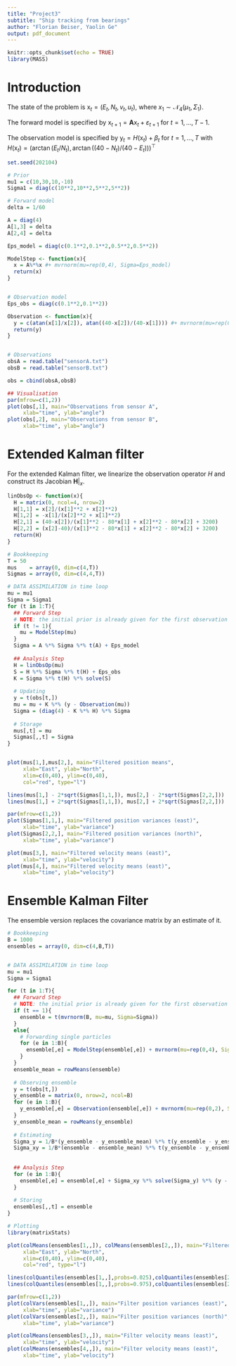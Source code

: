 ```yaml
---
title: "Project3"
subtitle: "Ship tracking from bearings"
author: "Florian Beiser, Yaolin Ge"
output: pdf_document
---
```


```r
knitr::opts_chunk$set(echo = TRUE)
library(MASS)
```

# Introduction

The state of the problem is $\mathrm{x}_t = (E_t, N_t, v_t, u_t)$, where $x_1 \sim \mathcal{N}_4(\mu_1,\Sigma_1)$.

The forward model is specified by $\mathrm{x}_{t+1} = \mathbf{A} \mathrm{x}_t + \varepsilon_{t+1}$ for $t=1,\dots,T-1$. 

The observation model is specified by $\mathrm{y}_t = H(\mathrm{x}_t) + \beta_t$ for $t=1,\dots,T$ with $H(\mathrm{x}_t) = (\arctan(E_t/N_t),\arctan((40-N_t)/(40-E_t)))^\top$

```r
set.seed(202104)

# Prior
mu1 = c(10,30,10,-10)
Sigma1 = diag(c(10**2,10**2,5**2,5**2))

# Forward model 
delta = 1/60

A = diag(4)
A[1,3] = delta 
A[2,4] = delta 

Eps_model = diag(c(0.1**2,0.1**2,0.5**2,0.5**2))

ModelStep <- function(x){
  x = A%*%x #+ mvrnorm(mu=rep(0,4), Sigma=Eps_model)
  return(x)
}


# Observation model
Eps_obs = diag(c(0.1**2,0.1**2))

Observation <- function(x){
  y = c(atan(x[1]/x[2]), atan((40-x[2])/(40-x[1]))) #+ mvrnorm(mu=rep(0,2), Sigma=Eps_obs)
  return(y)
}


# Observations 
obsA = read.table("sensorA.txt")
obsB = read.table("sensorB.txt")

obs = cbind(obsA,obsB)

## Visualisation
par(mfrow=c(1,2))
plot(obs[,1], main="Observations from sensor A",
     xlab="time", ylab="angle")
plot(obs[,2], main="Observations from sensor B",
     xlab="time", ylab="angle")

```



# Extended Kalman filter

For the extended Kalman filter, we linearize the observation operator $H$ and construct its Jacobian $\mathbf{H}|_x$.

```r

linObsOp <- function(x){
  H = matrix(0, ncol=4, nrow=2)
  H[1,1] = x[2]/(x[1]**2 + x[2]**2)
  H[1,2] = -x[1]/(x[2]**2 + x[1]**2)
  H[2,1] = (40-x[2])/(x[1]**2 - 80*x[1] + x[2]**2 - 80*x[2] + 3200)
  H[2,2] = (x[2]-40)/(x[1]**2 - 80*x[1] + x[2]**2 - 80*x[2] + 3200)
  return(H)
}

# Bookkeeping 
T = 50
mus    = array(0, dim=c(4,T))
Sigmas = array(0, dim=c(4,4,T))

# DATA ASSIMILATION in time loop
mu = mu1
Sigma = Sigma1
for (t in 1:T){
  ## Forward Step
  # NOTE: the initial prior is already given for the first observation time
  if (t != 1){
    mu = ModelStep(mu)
  }
  Sigma = A %*% Sigma %*% t(A) + Eps_model
  
  ## Analysis Step
  H = linObsOp(mu)
  S = H %*% Sigma %*% t(H) + Eps_obs
  K = Sigma %*% t(H) %*% solve(S)
  
  # Updating
  y = t(obs[t,]) 
  mu = mu + K %*% (y - Observation(mu))
  Sigma = (diag(4) - K %*% H) %*% Sigma 
  
  # Storage 
  mus[,t] = mu
  Sigmas[,,t] = Sigma
}


plot(mus[1,],mus[2,], main="Filtered position means",
     xlab="East", ylab="North",
     xlim=c(0,40), ylim=c(0,40),
     col="red", type="l")

lines(mus[1,] - 2*sqrt(Sigmas[1,1,]), mus[2,] - 2*sqrt(Sigmas[2,2,]))
lines(mus[1,] + 2*sqrt(Sigmas[1,1,]), mus[2,] + 2*sqrt(Sigmas[2,2,]))

par(mfrow=c(1,2))
plot(Sigmas[1,1,], main="Filtered position variances (east)",
     xlab="time", ylab="variance")
plot(Sigmas[2,2,], main="Filtered position variances (north)",
     xlab="time", ylab="variance")

plot(mus[3,], main="Filtered velocity means (east)",
     xlab="time", ylab="velocity")
plot(mus[4,], main="Filtered velocity means (east)",
     xlab="time", ylab="velocity")
```


# Ensemble Kalman Filter

The ensemble version replaces the covariance matrix by an estimate of it.

```r

# Bookkeeping 
B = 1000
ensembles = array(0, dim=c(4,B,T))


# DATA ASSIMILATION in time loop
mu = mu1
Sigma = Sigma1

for (t in 1:T){
  ## Forward Step
  # NOTE: the initial prior is already given for the first observation time
  if (t == 1){
    ensemble = t(mvrnorm(B, mu=mu, Sigma=Sigma))
  }
  else{
    # Forwarding single particles
    for (e in 1:B){
      ensemble[,e] = ModelStep(ensemble[,e]) + mvrnorm(mu=rep(0,4), Sigma=Eps_model)
    }
  }
  ensemble_mean = rowMeans(ensemble)
  
  # Observing ensemble
  y = t(obs[t,])
  y_ensemble = matrix(0, nrow=2, ncol=B)
  for (e in 1:B){
    y_ensemble[,e] = Observation(ensemble[,e]) + mvrnorm(mu=rep(0,2), Sigma=Eps_obs)
  }
  y_ensemble_mean = rowMeans(y_ensemble)
  
  # Estimating
  Sigma_y = 1/B*(y_ensemble - y_ensemble_mean) %*% t(y_ensemble - y_ensemble_mean)
  Sigma_xy = 1/B*(ensemble - ensemble_mean) %*% t(y_ensemble - y_ensemble_mean)
  
  
  ## Analysis Step
  for (e in 1:B){
    ensemble[,e] = ensemble[,e] + Sigma_xy %*% solve(Sigma_y) %*% (y - y_ensemble[,e])
  }
  
  # Storing
  ensembles[,,t] = ensemble
}

# Plotting
library(matrixStats)

plot(colMeans(ensembles[1,,]), colMeans(ensembles[2,,]), main="Filtered position means",
     xlab="East", ylab="North",
     xlim=c(0,40), ylim=c(0,40),
     col="red", type="l")

lines(colQuantiles(ensembles[1,,],probs=0.025),colQuantiles(ensembles[2,,],probs=0.025))
lines(colQuantiles(ensembles[1,,],probs=0.975),colQuantiles(ensembles[2,,],probs=0.975))

par(mfrow=c(1,2))
plot(colVars(ensembles[1,,]), main="Filter position variances (east)",
     xlab="time", ylab="variance")
plot(colVars(ensembles[2,,]), main="Filter position variances (north)",
     xlab="time", ylab="variance")

plot(colMeans(ensembles[3,,]), main="Filter velocity means (east)",
     xlab="time", ylab="velocity")
plot(colMeans(ensembles[4,,]), main="Filter velocity means (east)",
     xlab="time", ylab="velocity")
```